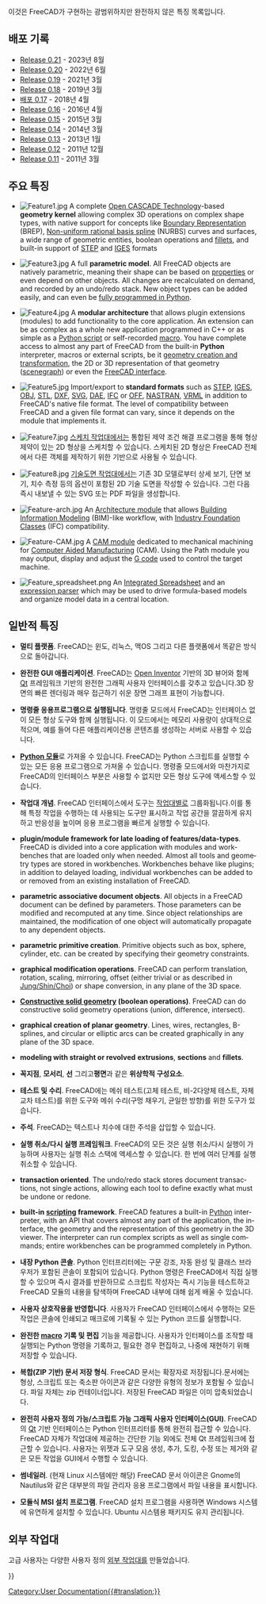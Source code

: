 <languages/>

{{Docnav
|[[About_FreeCAD/ko|FreeCAD에 대해]]
|[[Installing_on_Windows/ko|윈도우에 설치하기]]
}}

이것은 FreeCAD가 구현하는 광범위하지만 완전하지 않은 특징 목록입니다.

{{TOCright}}

<span id="Release_notes"></span>
== 배포 기록 ==

<div class="mw-translate-fuzzy">
* [[Release notes 0.21|Release 0.21]] -  2023년 8월
* [[Release notes 0.20|Release 0.20]] - 2022년 6월
* [[Release notes 0.19|Release 0.19]] - 2021년 3월
* [[Release notes 0.18|Release 0.18]] - 2019년 3월
* [[Release notes 0.17/ko|배포 0.17]] - 2018년 4월
* [[Release notes 0.16|Release 0.16]] - 2016년 4월
* [[Release notes 0.15|Release 0.15]] - 2015년 3월
* [[Release_notes_0.14|Release 0.14]] - 2014년 3월
* [[Release notes 0.13|Release 0.13]] - 2013년 1월
* [[Release notes 0.12|Release 0.12]] - 2011년 12월
* [[Release notes 0.11|Release 0.11]] - 2011년 3월
</div>

<span id="Key_features"></span>
== 주요 특징 ==

<div class="mw-translate-fuzzy">
* [[Image:Feature1.jpg|left]] A complete [http://en.wikipedia.org/wiki/Open_CASCADE Open CASCADE Technology]-based '''geometry kernel''' allowing complex 3D operations on complex shape types, with native support for concepts like [https://en.wikipedia.org/wiki/Boundary_representation Boundary Representation] (BREP), [https://en.wikipedia.org/wiki/Non-uniform_rational_B-spline Non-uniform rational basis spline] (NURBS) curves and surfaces, a wide range of geometric entities, boolean operations and [https://en.wikipedia.org/wiki/Fillet_(mechanics) fillets], and built-in support of [https://en.wikipedia.org/wiki/ISO_10303 STEP] and [https://en.wikipedia.org/wiki/IGES IGES] formats {{clear}}

* [[Image:Feature3.jpg|left]] A full '''parametric model'''. All FreeCAD objects are natively parametric, meaning their shape can be based on [[Property|properties]] or even depend on other objects. All changes are recalculated on demand, and recorded by an undo/redo stack. New object types can be added easily, and can even be [[Scripted_objects|fully programmed in Python]].{{clear}}

* [[Image:Feature4.jpg|left]] A '''modular architecture''' that allows plugin extensions (modules) to add functionality to the core application. An extension can be as complex as a whole new application programmed in C++ or as simple as a [[Power_users_hub|Python script]] or self-recorded [[Macros|macro]]. You have complete access to almost any part of FreeCAD from the built-in '''Python''' interpreter, macros or external scripts, be it [[Topological_data_scripting|geometry creation and transformation]], the 2D or 3D representation of that geometry ([[Scenegraph|scenegraph]]) or even the [[PySide|FreeCAD interface]].{{clear}}

* [[Image:Feature5.jpg|left]] Import/export to '''standard formats''' such as [http://en.wikipedia.org/wiki/ISO_10303 STEP], [http://en.wikipedia.org/wiki/IGES IGES], [http://en.wikipedia.org/wiki/Obj OBJ], [http://en.wikipedia.org/wiki/STL_%28file_format%29 STL], [http://en.wikipedia.org/wiki/Dxf DXF], [http://en.wikipedia.org/wiki/Svg SVG], [http://en.wikipedia.org/wiki/COLLADA DAE], [http://en.wikipedia.org/wiki/Industry_Foundation_Classes IFC] or [http://people.sc.fsu.edu/~jburkardt/data/off/off.html OFF], [http://en.wikipedia.org/wiki/NASTRAN NASTRAN], [http://en.wikipedia.org/wiki/VRML VRML] in addition to FreeCAD's native {{FileName|[[File Format FCStd|FCStd]]}} file format. The level of compatibility between FreeCAD and a given file format can vary, since it depends on the module that implements it.{{clear}}

* [[Image:Feature7.jpg|left]] [[Sketcher_Workbench/ko|스케치 작업대]]에서는 통합된 제약 조건 해결 프로그램을 통해 형상 제약이 있는 2D 형상을 스케치할 수 있습니다. 스케치된 2D 형상은 FreeCAD 전체에서 다른 객체를 제작하기 위한 기반으로 사용될 수 있습니다.{{clear}}

* [[Image:Feature8.jpg|left]] [[TechDraw_Workbench/ko|기술도면 작업대]]에서는 기존 3D 모델로부터 상세 보기, 단면 보기, 치수 측정 등의 옵션이 포함된 2D 기술 도면을 작성할 수 있습니다. 그런 다음 즉시 내보낼 수 있는 SVG 또는 PDF 파일을 생성합니다.{{clear}}

* [[Image:Feature-arch.jpg|left]] An [[Arch_Workbench|Architecture module]] that allows [http://en.wikipedia.org/wiki/Building_Information_Modeling Building Information Modeling] (BIM)-like workflow, with [http://en.wikipedia.org/wiki/Industry_Foundation_Classes Industry Foundation Classes] (IFC) compatibility.{{clear}}

* [[Image:Feature-CAM.jpg|left]] A [[CAM_Workbench|CAM module]] dedicated to mechanical machining for [https://en.wikipedia.org/wiki/Computer-aided_manufacturing Computer Aided Manufacturing] (CAM). Using the Path module you may output, display and adjust the [http://en.wikipedia.org/wiki/G-code G code] used to control the target machine.{{clear}}

* [[Image:Feature_spreadsheet.png|left]] An [[Spreadsheet_Workbench|Integrated Spreadsheet]] and an [[Expressions|expression parser]] which may be used to drive formula-based models and organize model data in a central location.{{clear}}
</div>

<span id="General_features"></span>
== 일반적 특징 ==

* '''멀티 플랫폼'''. FreeCAD는 윈도, 리눅스, 맥OS 그리고 다른 플랫폼에서 똑같은 방식으로 돌아갑니다.

<div class="mw-translate-fuzzy">
* '''완전한 GUI 애플리케이션'''. FreeCAD는 [http://en.wikipedia.org/wiki/Open_Inventor Open Inventor] 기반의 3D 뷰어와 함께 [https://www.qt.io/ Qt] 프레임워크 기반의 완전한 그래픽 사용자 인터페이스를 갖추고 있습니다.3D 장면의 빠른 렌더링과 매우 접근하기 쉬운 장면 그래프 표현이 가능합니다.
</div>

* '''명령줄 응용프로그램으로 실행됩니다'''. 명령줄 모드에서 FreeCAD는 인터페이스 없이 모든 형상 도구와 함께 실행됩니다. 이 모드에서는 메모리 사용량이 상대적으로 적으며, 예를 들어 다른 애플리케이션용 콘텐츠를 생성하는 서버로 사용할 수 있습니다.

* '''[[Embedding FreeCAD|Python 모듈]]'''로 가져올 수 있습니다. FreeCAD는 Python 스크립트를 실행할 수 있는 모든 응용 프로그램으로 가져올 수 있습니다. 명령줄 모드에서와 마찬가지로 FreeCAD의 인터페이스 부분은 사용할 수 없지만 모든 형상 도구에 액세스할 수 있습니다.

* '''작업대 개념'''. FreeCAD 인터페이스에서 도구는 [[Workbenches/ko|작업대]]별로 그룹화됩니다.이를 통해 특정 작업을 수행하는 데 사용되는 도구만 표시하고 작업 공간을 깔끔하게 유지하고 반응성을 높이며 응용 프로그램을 빠르게 실행할 수 있습니다.

<div lang="en" dir="ltr" class="mw-content-ltr">
* '''plugin/module framework for late loading of features/data-types'''. FreeCAD is divided into a core application with modules and workbenches that are loaded only when needed. Almost all tools and geometry types are stored in workbenches. Workbenches behave like plugins; in addition to delayed loading, individual workbenches can be added to or removed from an existing installation of FreeCAD.
</div>

<div lang="en" dir="ltr" class="mw-content-ltr">
* '''parametric associative document objects'''. All objects in a FreeCAD document can be defined by parameters. Those parameters can be modified and recomputed at any time. Since object relationships are maintained, the modification of one object will automatically propagate to any dependent objects.
</div>

<div lang="en" dir="ltr" class="mw-content-ltr">
* '''parametric primitive creation'''. Primitive objects such as box, sphere, cylinder, etc. can be created by specifying their geometry constraints.
</div>

<div lang="en" dir="ltr" class="mw-content-ltr">
* '''graphical modification operations'''. FreeCAD can perform translation, rotation, scaling, mirroring, offset (either trivial or as described in [https://www.researchgate.net/publication/240754626_Self-intersection_Removal_in_Triangular_Mesh_Offsetting Jung/Shin/Choi]) or shape conversion, in any plane of the 3D space.
</div>

<div lang="en" dir="ltr" class="mw-content-ltr">
* '''[[Constructive solid geometry]] (boolean operations)'''. FreeCAD can do constructive solid geometry operations (union, difference, intersect).
</div>

<div lang="en" dir="ltr" class="mw-content-ltr">
* '''graphical creation of planar geometry'''. Lines, wires, rectangles, B-splines, and circular or elliptic arcs can be created graphically in any plane of the 3D space.
</div>

* '''modeling with straight or revolved''' '''extrusions''', '''sections''' and '''fillets'''.

* '''꼭지점''', '''모서리''', '''선''' 그리고'''평면'''과 같은 '''위상학적 구성요소'''.

* '''테스트 및 수리'''.  FreeCAD에는 메쉬 테스트(고체 테스트, 비-2다양체 테스트, 자체 교차 테스트)를 위한 도구와 메쉬 수리(구멍 채우기, 균일한 방향)를 위한 도구가 있습니다.

* '''주석'''. FreeCAD는 텍스트나 치수에 대한 주석을 삽입할 수 있습니다.

* '''실행 취소/다시 실행 프레임워크'''. FreeCAD의 모든 것은 실행 취소/다시 실행이 가능하며 사용자는 실행 취소 스택에 액세스할 수 있습니다. 한 번에 여러 단계를 실행 취소할 수 있습니다.

<div lang="en" dir="ltr" class="mw-content-ltr">
* '''transaction oriented'''. The undo/redo stack stores document transactions, not single actions, allowing each tool to define exactly what must be undone or redone.
</div>

<div lang="en" dir="ltr" class="mw-content-ltr">
* '''built-in [[Scripting|scripting]] framework'''. FreeCAD features a built-in [http://www.python.org/ Python] interpreter, with an API that covers almost any part of the application, the interface, the geometry and the representation of this geometry in the 3D viewer. The interpreter can run complex scripts as well as single commands; entire workbenches can be programmed completely in Python.
</div>

<div class="mw-translate-fuzzy">
* '''내장 Python 콘솔'''. Python 인터프리터에는 구문 강조, 자동 완성 및 클래스 브라우저가 포함된 콘솔이 포함되어 있습니다. Python 명령은 FreeCAD에서 직접 실행할 수 있으며 즉시 결과를 반환하므로 스크립트 작성자는 즉시 기능을 테스트하고 FreeCAD 모듈의 내용을 탐색하며 FreeCAD 내부에 대해 쉽게 배울 수 있습니다.
</div>

* '''사용자 상호작용을 반영합니다'''. 사용자가 FreeCAD 인터페이스에서 수행하는 모든 작업은 콘솔에 인쇄되고 매크로에 기록될 수 있는 Python 코드를 실행합니다.

* '''완전한 [[Macros|macro]] 기록 및 편집''' 기능을 제공합니다. 사용자가 인터페이스를 조작할 때 실행되는 Python 명령을 기록하고, 필요한 경우 편집하고, 나중에 재현하기 위해 저장할 수 있습니다.

* '''복합(ZIP 기반) 문서 저장 형식'''. FreeCAD 문서는 {{FileName|.[[File Format FCStd|FCStd]]}} 확장자로 저장됩니다.문서에는 형상, 스크립트 또는 축소판 아이콘과 같은 다양한 유형의 정보가 포함될 수 있습니다. {{FileName|.FCStd}} 파일 자체는 zip 컨테이너입니다. 저장된 FreeCAD 파일은 이미 압축되었습니다.

* '''완전히 사용자 정의 가능/스크립트 가능 그래픽 사용자 인터페이스(GUI)'''. FreeCAD의 [https://www.qt.io Qt] 기반 인터페이스는 Python 인터프리터를 통해 완전히 접근할 수 있습니다. FreeCAD 자체가 작업대에 제공하는 간단한 기능 외에도 전체 Qt 프레임워크에 접근할 수 있습니다. 사용자는 위젯과 도구 모음 생성, 추가, 도킹, 수정 또는 제거와 같은 모든 작업을 GUI에서 수행할 수 있습니다.

* '''썸네일러'''. (현재 Linux 시스템에만 해당) FreeCAD 문서 아이콘은 Gnome의 Nautilus와 같은 대부분의 파일 관리자 응용 프로그램에서 파일 내용을 표시합니다.

* '''모듈식 MSI 설치 프로그램'''. FreeCAD 설치 프로그램을 사용하면 Windows 시스템에 유연하게 설치할 수 있습니다. Ubuntu 시스템용 패키지도 유지 관리됩니다.

<span id="Extra_Workbenches"></span>
== 외부 작업대 ==

고급 사용자는 다양한 사용자 정의 [[External_workbenches/ko|외부 작업대]]를 만들었습니다.


{{Docnav
|[[About_FreeCAD/ko|FreeCAD에 대해]]
|[[Installing_on_Windows/ko|윈도우에 설치하기]]
}}

{{Userdocnavi{{#translation:}}}}
[[Category:User Documentation{{#translation:}}]]